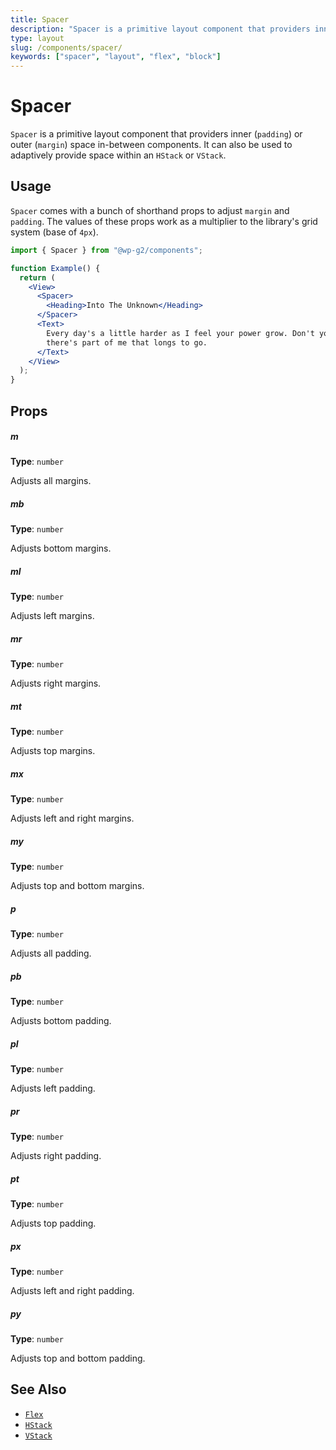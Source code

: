 ```yaml
---
title: Spacer
description: "Spacer is a primitive layout component that providers inner (padding) or outer (margin) space in-between components. It can also be used to adaptively provide space within an HStack or VStack."
type: layout
slug: /components/spacer/
keywords: ["spacer", "layout", "flex", "block"]
---
```


# Spacer

`Spacer` is a primitive layout component that providers inner (`padding`) or outer (`margin`) space in-between components. It can also be used to adaptively provide space within an `HStack` or `VStack`.

<!-- props -->
<!-- Automatically Generated -->

## Usage

`Spacer` comes with a bunch of shorthand props to adjust `margin` and `padding`. The values of these props work as a multiplier to the library's grid system (base of `4px`).

```jsx live
import { Spacer } from "@wp-g2/components";

function Example() {
  return (
    <View>
      <Spacer>
        <Heading>Into The Unknown</Heading>
      </Spacer>
      <Text>
        Every day's a little harder as I feel your power grow. Don't you know
        there's part of me that longs to go.
      </Text>
    </View>
  );
}
```

## Props

##### m

**Type**: `number`

Adjusts all margins.

##### mb

**Type**: `number`

Adjusts bottom margins.

##### ml

**Type**: `number`

Adjusts left margins.

##### mr

**Type**: `number`

Adjusts right margins.

##### mt

**Type**: `number`

Adjusts top margins.

##### mx

**Type**: `number`

Adjusts left and right margins.

##### my

**Type**: `number`

Adjusts top and bottom margins.

##### p

**Type**: `number`

Adjusts all padding.

##### pb

**Type**: `number`

Adjusts bottom padding.

##### pl

**Type**: `number`

Adjusts left padding.

##### pr

**Type**: `number`

Adjusts right padding.

##### pt

**Type**: `number`

Adjusts top padding.

##### px

**Type**: `number`

Adjusts left and right padding.

##### py

**Type**: `number`

Adjusts top and bottom padding.

<!-- /Automatically Generated -->
<!-- /props -->

## See Also

- [`Flex`](/components/flex/)
- [`HStack`](/components/hstack/)
- [`VStack`](/components/vstack/)